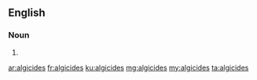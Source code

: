 ==English==

===Noun===
{{head|en}}

# {{plural of|algicide}}

[[ar:algicides]]
[[fr:algicides]]
[[ku:algicides]]
[[mg:algicides]]
[[my:algicides]]
[[ta:algicides]]